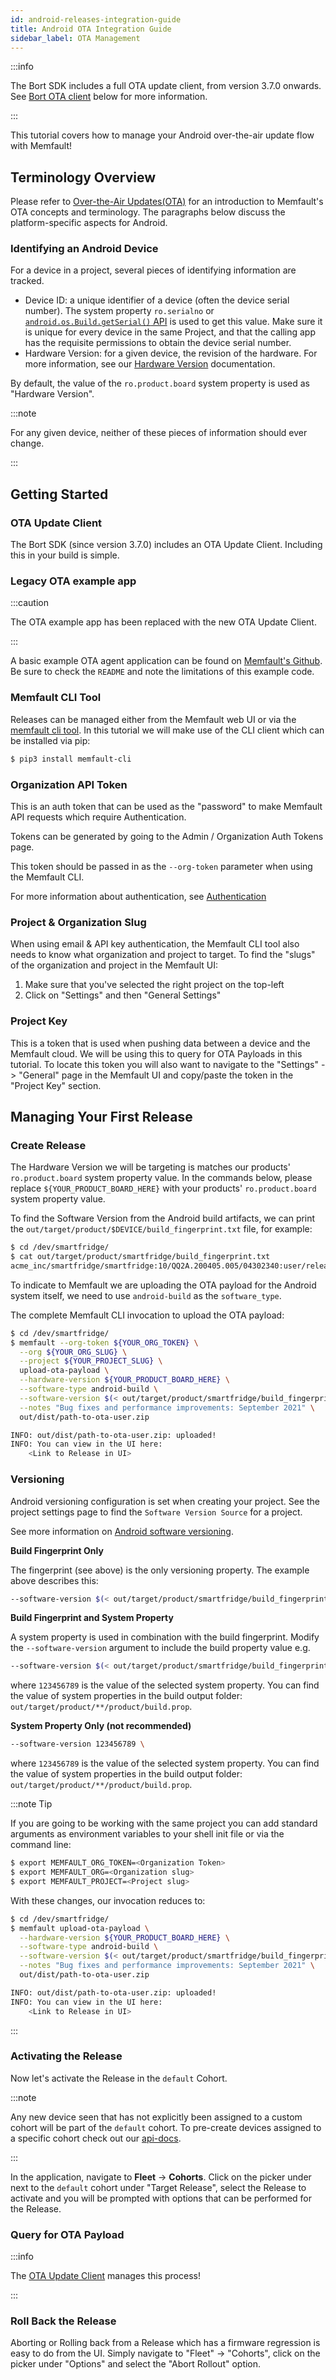 ```yaml
---
id: android-releases-integration-guide
title: Android OTA Integration Guide
sidebar_label: OTA Management
---
```



:::info

The Bort SDK includes a full OTA update client, from version 3.7.0 onwards. See
[Bort OTA client](/docs/android/android-ota-update-client) below for more
information.

:::

This tutorial covers how to manage your Android over-the-air update flow with
Memfault!

<OtaCdnFeaturesAdmonition />

## Terminology Overview

Please refer to [Over-the-Air Updates(OTA)](/docs/platform/ota) for an
introduction to Memfault's OTA concepts and terminology. The paragraphs below
discuss the platform-specific aspects for Android.

### Identifying an Android Device

For a device in a project, several pieces of identifying information are
tracked.

- Device ID: a unique identifier of a device (often the device serial number).
  The system property `ro.serialno` or
  [`android.os.Build.getSerial()` API](<https://developer.android.com/reference/android/os/Build#getSerial()>)
  is used to get this value. Make sure it is unique for every device in the same
  Project, and that the calling app has the requisite permissions to obtain the
  device serial number.
- Hardware Version: for a given device, the revision of the hardware. For more
  information, see our
  [Hardware Version](platform/software-version-hardware-version.mdx#android)
  documentation.

By default, the value of the `ro.product.board` system property is used as
"Hardware Version".

:::note

For any given device, neither of these pieces of information should ever change.

:::

## Getting Started

### OTA Update Client

The Bort SDK (since version 3.7.0) includes an OTA Update Client. Including this
in your build is simple.

### Legacy OTA example app

:::caution

The OTA example app has been replaced with the new OTA Update Client.

:::

A basic example OTA agent application can be found on
[Memfault's Github](https://github.com/memfault/aosp-ota-example). Be sure to
check the `README` and note the limitations of this example code.

### Memfault CLI Tool

Releases can be managed either from the Memfault web UI or via the
[memfault cli tool](https://docs.memfault.com/docs/ci/install-memfault-cli). In
this tutorial we will make use of the CLI client which can be installed via pip:

```bash
$ pip3 install memfault-cli
```

### Organization API Token

This is an auth token that can be used as the "password" to make Memfault API
requests which require Authentication.

Tokens can be generated by going to the Admin / Organization Auth Tokens page.

This token should be passed in as the `--org-token` parameter when using the
Memfault CLI.

For more information about authentication, see
[Authentication](ci/authentication.mdx)

### Project & Organization Slug

When using email & API key authentication, the Memfault CLI tool also needs to
know what organization and project to target. To find the "slugs" of the
organization and project in the Memfault UI:

1. Make sure that you've selected the right project on the top-left
2. Click on "Settings" and then "General Settings"

### Project Key

This is a token that is used when pushing data between a device and the Memfault
cloud. We will be using this to query for OTA Payloads in this tutorial. To
locate this token you will also want to navigate to the "Settings" -> "General"
page in the Memfault UI and copy/paste the token in the "Project Key" section.

## Managing Your First Release

### Create Release

The Hardware Version we will be targeting is matches our products'
`ro.product.board` system property value. In the commands below, please replace
`${YOUR_PRODUCT_BOARD_HERE}` with your products' `ro.product.board` system
property value.

To find the Software Version from the Android build artifacts, we can print the
`out/target/product/$DEVICE/build_fingerprint.txt` file, for example:

```bash
$ cd /dev/smartfridge/
$ cat out/target/product/smartfridge/build_fingerprint.txt
acme_inc/smartfridge/smartfridge:10/QQ2A.200405.005/04302340:user/release-keys
```

To indicate to Memfault we are uploading the OTA payload for the Android system
itself, we need to use `android-build` as the `software_type`.

The complete Memfault CLI invocation to upload the OTA payload:

```bash
$ cd /dev/smartfridge/
$ memfault --org-token ${YOUR_ORG_TOKEN} \
  --org ${YOUR_ORG_SLUG} \
  --project ${YOUR_PROJECT_SLUG} \
  upload-ota-payload \
  --hardware-version ${YOUR_PRODUCT_BOARD_HERE} \
  --software-type android-build \
  --software-version $(< out/target/product/smartfridge/build_fingerprint.txt) \
  --notes "Bug fixes and performance improvements: September 2021" \
  out/dist/path-to-ota-user.zip

INFO: out/dist/path-to-ota-user.zip: uploaded!
INFO: You can view in the UI here:
    <Link to Release in UI>
```

### Versioning

Android versioning configuration is set when creating your project. See the
project settings page to find the `Software Version Source` for a project.

See more information on
[Android software versioning](https://mflt.io/android-software-versions).

**Build Fingerprint Only**

The fingerprint (see above) is the only versioning property. The example above
describes this:

```bash
--software-version $(< out/target/product/smartfridge/build_fingerprint.txt) \
```

**Build Fingerprint and System Property**

A system property is used in combination with the build fingerprint. Modify the
`--software-version` argument to include the build property value e.g.

```bash
--software-version $(< out/target/product/smartfridge/build_fingerprint.txt)::123456789 \
```

where `123456789` is the value of the selected system property. You can find the
value of system properties in the build output folder:
`out/target/product/**/product/build.prop`.

**System Property Only (not recommended)**

```bash
--software-version 123456789 \
```

where `123456789` is the value of the selected system property. You can find the
value of system properties in the build output folder:
`out/target/product/**/product/build.prop`.

:::note Tip

If you are going to be working with the same project you can add standard
arguments as environment variables to your shell init file or via the command
line:

```bash
$ export MEMFAULT_ORG_TOKEN=<Organization Token>
$ export MEMFAULT_ORG=<Organization slug>
$ export MEMFAULT_PROJECT=<Project slug>
```

With these changes, our invocation reduces to:

```bash
$ cd /dev/smartfridge/
$ memfault upload-ota-payload \
  --hardware-version ${YOUR_PRODUCT_BOARD_HERE} \
  --software-type android-build \
  --software-version $(< out/target/product/smartfridge/build_fingerprint.txt) \
  --notes "Bug fixes and performance improvements: September 2021" \
  out/dist/path-to-ota-user.zip

INFO: out/dist/path-to-ota-user.zip: uploaded!
INFO: You can view in the UI here:
    <Link to Release in UI>
```

:::

### Activating the Release

Now let's activate the Release in the `default` Cohort.

:::note

Any new device seen that has not explicitly been assigned to a custom cohort
will be part of the `default` cohort. To pre-create devices assigned to a
specific cohort check out our [api-docs](https://api-docs.memfault.com/).

:::

In the application, navigate to **Fleet** -> **Cohorts**. Click on the picker
under next to the `default` cohort under "Target Release", select the Release to
activate and you will be prompted with options that can be performed for the
Release.

### Query for OTA Payload

:::info

The [OTA Update Client](/docs/android/android-ota-update-client) manages this
process!

:::

### Roll Back the Release

Aborting or Rolling back from a Release which has a firmware regression is easy
to do from the UI. Simply navigate to "Fleet" -> "Cohorts", click on the picker
under "Options" and select the "Abort Rollout" option.
